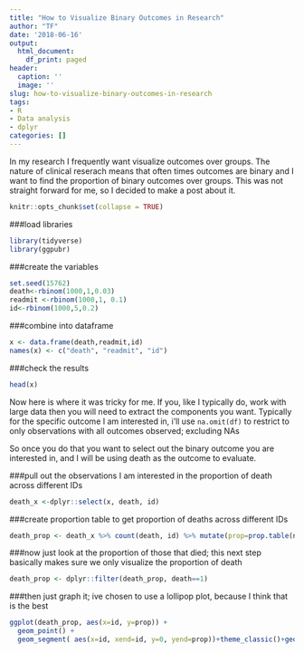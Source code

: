 ```yaml
---
title: "How to Visualize Binary Outcomes in Research"
author: "TF"
date: '2018-06-16'
output:
  html_document:
    df_print: paged
header:
  caption: ''
  image: ''
slug: how-to-visualize-binary-outcomes-in-research
tags:
- R
- Data analysis
- dplyr
categories: []
---
```


In my research I frequently want visualize outcomes over groups. The nature of clinical reserach means that often times outcomes are binary and I want to find the proportion of binary outcomes over groups. This was not straight forward for me, so I decided to make a post about it.

```r
knitr::opts_chunk$set(collapse = TRUE)
```

###load libraries
```r
library(tidyverse)
library(ggpubr)
```

###create the variables
```r
set.seed(15762)
death<-rbinom(1000,1,0.03)
readmit <-rbinom(1000,1, 0.1)
id<-rbinom(1000,5,0.2)
```

###combine into dataframe
```r
x <- data.frame(death,readmit,id)
names(x) <- c("death", "readmit", "id")
```
###check the results
```r
head(x)
```
Now here is where it was tricky for me. If you, like I typically do, work with large data then you will need to extract the components you want. Typically for the specific outcome I am interested in, i'll use `na.omit(df)` to restrict to only observations with all outcomes observed; excluding NAs

So once you do that you want to select out the binary outcome you are interested in, and I will be using death as the outcome to evaluate. 

###pull out the observations I am interested in the proportion of death across different IDs
```r
death_x <-dplyr::select(x, death, id)
```
###create proportion table to get proportion of deaths across different IDs
```r
death_prop <- death_x %>% count(death, id) %>% mutate(prop=prop.table(n))
```

###now just look at the proportion of those that died; this next step basically makes sure we only visualize the proportion of death
```r
death_prop <- dplyr::filter(death_prop, death==1)
```

###then just graph it; ive chosen to use a lollipop plot, because I think that is the best
```r
ggplot(death_prop, aes(x=id, y=prop)) +
  geom_point() + 
  geom_segment( aes(x=id, xend=id, y=0, yend=prop))+theme_classic()+geom_hline(aes(yintercept=0))+labs(x="ID #", y="Proportion of Death", title="Variability in Death over ID")
```
